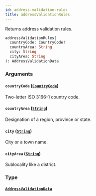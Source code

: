 ```yaml
---
id: address-validation-rules
title: addressValidationRules
---
```



Returns address validation rules.

```graphql
addressValidationRules(
  countryCode: CountryCode!
  countryArea: String
  city: String
  cityArea: String
): AddressValidationData
```


### Arguments

#### `countryCode` ([`CountryCode`](../../../developer/api-reference/enums/country-code))

Two-letter ISO 3166-1 country code.


#### `countryArea` ([`String`](../../../developer/api-reference/scalars/string))

Designation of a region, province or state.


#### `city` ([`String`](../../../developer/api-reference/scalars/string))

City or a town name.


#### `cityArea` ([`String`](../../../developer/api-reference/scalars/string))

Sublocality like a district.


### Type

#### [`AddressValidationData`](../../../developer/api-reference/objects/address-validation-data) 






